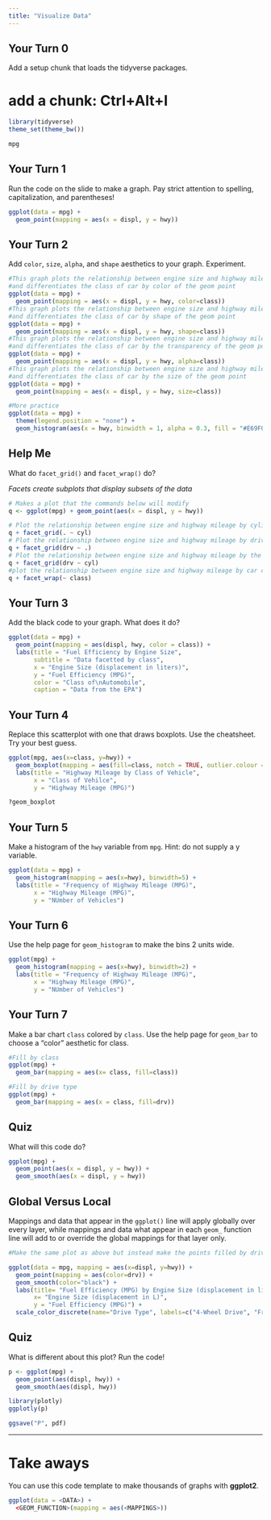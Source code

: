 ```yaml
---
title: "Visualize Data"
---
```


## Your Turn 0

Add a setup chunk that loads the tidyverse packages.

# add a chunk: Ctrl+Alt+I  #
```r
library(tidyverse)
theme_set(theme_bw())
```


```r
mpg
```


## Your Turn 1

Run the code on the slide to make a graph. Pay strict attention to spelling, capitalization, and parentheses!

```r
ggplot(data = mpg) +
  geom_point(mapping = aes(x = displ, y = hwy))

```

## Your Turn 2

Add `color`, `size`, `alpha`, and `shape` aesthetics to your graph. Experiment.  

```r
#This graph plots the relationship between engine size and highway mileage
#and differentiates the class of car by color of the geom point
ggplot(data = mpg) +
  geom_point(mapping = aes(x = displ, y = hwy, color=class))
#This graph plots the relationship between engine size and highway mileage
#and differentiates the class of car by shape of the geom point
ggplot(data = mpg) +
  geom_point(mapping = aes(x = displ, y = hwy, shape=class))
#This graph plots the relationship between engine size and highway mileage
#and differentiates the class of car by the transparency of the geom point
ggplot(data = mpg) +
  geom_point(mapping = aes(x = displ, y = hwy, alpha=class))
#This graph plots the relationship between engine size and highway mileage
#and differentiates the class of car by the size of the geom point
ggplot(data = mpg) +
  geom_point(mapping = aes(x = displ, y = hwy, size=class))

#More practice
ggplot(data = mpg) +
  theme(legend.position = "none") +
  geom_histogram(aes(x = hwy, binwidth = 1, alpha = 0.3, fill = "#E69F00"))

```

## Help Me

What do `facet_grid()` and `facet_wrap()` do? 

_Facets create subplots that display subsets of the data_

```r
# Makes a plot that the commands below will modify
q <- ggplot(mpg) + geom_point(aes(x = displ, y = hwy))

# Plot the relationship between engine size and highway mileage by cylinder in columns
q + facet_grid(. ~ cyl)
# Plot the relationship between engine size and highway mileage by drive type drive type in rows
q + facet_grid(drv ~ .)
# Plot the relationship between engine size and highway mileage by the combinations of drive time and cylinders in a grid
q + facet_grid(drv ~ cyl)
#plot the relationship between engine size and highway mileage by car class type in a rectangular grid.
q + facet_wrap(~ class)


```

## Your Turn 3

Add the black code to your graph. What does it do?

```r
ggplot(data = mpg) +
  geom_point(mapping = aes(displ, hwy, color = class)) +
  labs(title = "Fuel Efficiency by Engine Size", 
       subtitle = "Data facetted by class", 
       x = "Engine Size (displacement in liters)", 
       y = "Fuel Efficiency (MPG)", 
       color = "Class of\nAutomobile", 
       caption = "Data from the EPA")
```

## Your Turn 4

Replace this scatterplot with one that draws boxplots. Use the cheatsheet. Try your best guess.

```r
ggplot(mpg, aes(x=class, y=hwy)) + 
  geom_boxplot(mapping = aes(fill=class, notch = TRUE, outlier.colour = "#E69F00", outlier.shape = 8)) + 
  labs(title = "Highway Mileage by Class of Vehicle", 
       x = "Class of Vehilce", 
       y = "Highway Mileage (MPG)")

?geom_boxplot

```

## Your Turn 5

Make a histogram of the `hwy` variable from `mpg`. Hint: do not supply a y variable.

```r
ggplot(data = mpg) + 
  geom_histogram(mapping = aes(x=hwy), binwidth=5) + 
  labs(title = "Frequency of Highway Mileage (MPG)", 
       x = "Highway Mileage (MPG)", 
       y = "NUmber of Vehicles")

```

## Your Turn 6

Use the help page for `geom_histogram` to make the bins 2 units wide.

```r
ggplot(mpg) +
  geom_histogram(mapping = aes(x=hwy), binwidth=2) + 
  labs(title = "Frequency of Highway Mileage (MPG)", 
       x = "Highway Mileage (MPG)", 
       y = "NUmber of Vehicles")

```

## Your Turn 7

Make a bar chart `class` colored by `class`. Use the help page for `geom_bar` to choose a "color" aesthetic for class.

```r
#Fill by class
ggplot(mpg) +
  geom_bar(mapping = aes(x= class, fill=class))

#Fill by drive type
ggplot(mpg) + 
  geom_bar(mapping = aes(x = class, fill=drv))

```

## Quiz

What will this code do?

```r
ggplot(mpg) + 
  geom_point(aes(x = displ, y = hwy)) +
  geom_smooth(aes(x = displ, y = hwy))
```
## Global Versus Local

Mappings and data that appear in the `ggplot()` line will apply globally over every layer, while mappings and data what appear in each `geom_` function line will add to or override the global mappings for that layer only. 
```r
#Make the same plot as above but instead make the points filled by drive type and the line black and add labels. 

ggplot(data = mpg, mapping = aes(x=displ, y=hwy)) + 
  geom_point(mapping = aes(color=drv)) + 
  geom_smooth(color="black") + 
  labs(title= "Fuel Efficiency (MPG) by Engine Size (displacement in liters)", 
       x= "Engine Size (displacement in L)", 
       y = "Fuel Efficiency (MPG)") +
  scale_color_discrete(name="Drive Type", labels=c("4-Wheel Drive", "Front Wheel Drive", "Rear Wheel Drive"))
```

## Quiz

What is different about this plot? Run the code!

```r
p <- ggplot(mpg) + 
  geom_point(aes(displ, hwy)) +
  geom_smooth(aes(displ, hwy))

library(plotly)
ggplotly(p)

ggsave("P", pdf)
```

***

# Take aways

You can use this code template to make thousands of graphs with **ggplot2**.

```r
ggplot(data = <DATA>) +
  <GEOM_FUNCTION>(mapping = aes(<MAPPINGS>))
```